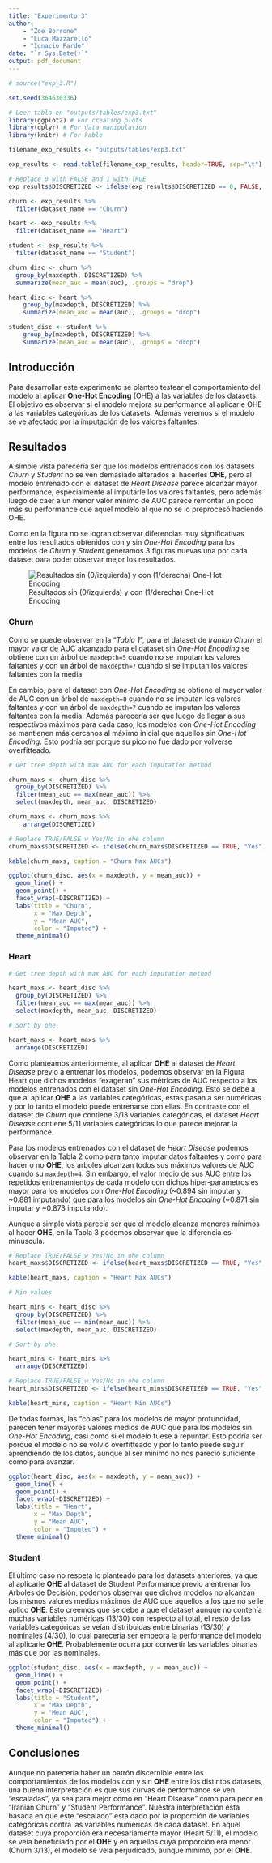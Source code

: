 ```yaml
---
title: "Experimento 3"
author: 
    - "Zoe Borrone"
    - "Luca Mazzarello"
    - "Ignacio Pardo"
date: "`r Sys.Date()`"
output: pdf_document
---
```


```r

# source("exp_3.R")

set.seed(364630336)

# Leer tabla en "outputs/tables/exp3.txt"
library(ggplot2) # For creating plots
library(dplyr) # For data manipulation
library(knitr) # For kable

filename_exp_results <- "outputs/tables/exp3.txt"

exp_results <- read.table(filename_exp_results, header=TRUE, sep="\t")

# Replace 0 with FALSE and 1 with TRUE
exp_results$DISCRETIZED <- ifelse(exp_results$DISCRETIZED == 0, FALSE, TRUE)

churn <- exp_results %>%
  filter(dataset_name == "Churn")

heart <- exp_results %>%
  filter(dataset_name == "Heart")

student <- exp_results %>%
  filter(dataset_name == "Student")

churn_disc <- churn %>%
  group_by(maxdepth, DISCRETIZED) %>%
  summarize(mean_auc = mean(auc), .groups = "drop")

heart_disc <- heart %>%
    group_by(maxdepth, DISCRETIZED) %>%
    summarize(mean_auc = mean(auc), .groups = "drop")

student_disc <- student %>%
    group_by(maxdepth, DISCRETIZED) %>%
    summarize(mean_auc = mean(auc), .groups = "drop")

```

## Introducción

Para desarrollar este experimento se planteo testear el comportamiento del modelo al aplicar **One-Hot Encoding** (OHE) a las variables de los datasets. El objetivo es observar si el modelo mejora su performance al aplicarle OHE a las variables categóricas de los datasets. Además veremos si el modelo se ve afectado por la imputación de los valores faltantes.

## Resultados

A simple vista parecería ser que los modelos entrenados con los datasets _Churn_ y _Student_ no se ven demasiado alterados al hacerles **OHE**, pero al modelo entrenado con el dataset de _Heart Disease_ parece alcanzar mayor performance, especialmente al imputarle los valores faltantes, pero además luego de caer a un menor valor mínimo de AUC parece remontar un poco más su performance que aquel modelo al que no se lo preprocesó haciendo OHE.

Como en la figura no se logran observar diferencias muy significativas entre los resultados obtenidos con y sin *One-Hot Encoding* para los modelos de _Churn_ y _Student_ generamos 3 figuras nuevas una por cada dataset para poder observar mejor los resultados.


![Resultados sin (0/izquierda) y con (1/derecha) One-Hot Encoding](outputs/plots/exp3.jpg)


\newpage

### Churn

Como se puede observar en la "_Tabla 1_", para el dataset de *Iranian Churn* el mayor valor de AUC alcanzado para el dataset sin *One-Hot Encoding* se obtiene con un árbol de `maxdepth=5` cuando no se imputan los valores faltantes y con un árbol de `maxdepth=7` cuando si se imputan los valores faltantes con la media. 

En cambio, para el dataset con *One-Hot Encoding* se obtiene el mayor valor de AUC con un árbol de `maxdepth=8` cuando no se imputan los valores faltantes y con un árbol de `maxdepth=7` cuando se imputan los valores faltantes con la media. Además parecería ser que luego de llegar a sus respectivos máximos para cada caso, los modelos con *One-Hot Encoding* se mantienen más cercanos al máximo inicial que aquellos sin *One-Hot Encoding*. Esto podría ser porque su pico no fue dado por volverse overfitteado. 

```r
# Get tree depth with max AUC for each imputation method

churn_maxs <- churn_disc %>%
  group_by(DISCRETIZED) %>%
  filter(mean_auc == max(mean_auc)) %>%
  select(maxdepth, mean_auc, DISCRETIZED)

churn_maxs <- churn_maxs %>%
    arrange(DISCRETIZED)

# Replace TRUE/FALSE w Yes/No in ohe column
churn_maxs$DISCRETIZED <- ifelse(churn_maxs$DISCRETIZED == TRUE, "Yes", "No")

kable(churn_maxs, caption = "Churn Max AUCs")
```

```r
ggplot(churn_disc, aes(x = maxdepth, y = mean_auc)) +
  geom_line() +
  geom_point() +
  facet_wrap(~DISCRETIZED) +
  labs(title = "Churn",
       x = "Max Depth",
       y = "Mean AUC",
       color = "Imputed") +
  theme_minimal()
```

\newpage

### Heart

```r
# Get tree depth with max AUC for each imputation method

heart_maxs <- heart_disc %>%
  group_by(DISCRETIZED) %>%
  filter(mean_auc == max(mean_auc)) %>%
  select(maxdepth, mean_auc, DISCRETIZED)

# Sort by ohe

heart_maxs <- heart_maxs %>%
  arrange(DISCRETIZED)

```

Como planteamos anteriormente, al aplicar **OHE** al dataset de _Heart Disease_ previo a entrenar los modelos, podemos observar en la Figura Heart que dichos modelos "exageran" sus métricas de AUC respecto a los modelos entrenados con el dataset sin *One-Hot Encoding*. Esto se debe a que al aplicar **OHE** a las variables categóricas, estas pasan a ser numéricas y por lo tanto el modelo puede entrenarse con ellas. En contraste con el dataset de _Churn_ que contiene 3/13 variables categóricas, el dataset _Heart Disease_ contiene 5/11 variables categóricas lo que parece mejorar la performance.

Para los modelos entrenados con el dataset de _Heart Disease_ podemos observar en la Tabla 2 como para tanto imputar datos faltantes y como para hacer o no **OHE**, los arboles alcanzan todos sus máximos valores de AUC cuando su `maxdepth=4`. Sin embargo, el valor medio de sus AUC entre los repetidos entrenamientos de cada modelo con dichos hiper-parametros es mayor para los modelos con *One-Hot Encoding* (~0.894 sin imputar y ~0.881 imputando) que para los modelos sin *One-Hot Encoding* (~0.871 sin imputar y ~0.873 imputando). 

Aunque a simple vista parecía ser que el modelo alcanza menores mínimos al hacer **OHE**, en la Tabla 3 podemos observar que la diferencia es minúscula.

```r

# Replace TRUE/FALSE w Yes/No in ohe column
heart_maxs$DISCRETIZED <- ifelse(heart_maxs$DISCRETIZED == TRUE, "Yes", "No")

kable(heart_maxs, caption = "Heart Max AUCs")

# Min values

heart_mins <- heart_disc %>%
  group_by(DISCRETIZED) %>%
  filter(mean_auc == min(mean_auc)) %>%
  select(maxdepth, mean_auc, DISCRETIZED)

# Sort by ohe

heart_mins <- heart_mins %>%
  arrange(DISCRETIZED)

# Replace TRUE/FALSE w Yes/No in ohe column
heart_mins$DISCRETIZED <- ifelse(heart_mins$DISCRETIZED == TRUE, "Yes", "No")

kable(heart_mins, caption = "Heart Min AUCs")
```
De todas formas, las "colas" para los modelos de mayor profundidad, parecen tener mayores valores medios de AUC que para los modelos sin *One-Hot Encoding*, casi como si el modelo fuese a repuntar. Esto podría ser porque el modelo no se volvió overfitteado y por lo tanto puede seguir aprendiendo de los datos, aunque al ser mínimo no nos pareció suficiente como para avanzar.

\newpage

```r
ggplot(heart_disc, aes(x = maxdepth, y = mean_auc)) +
  geom_line() +
  geom_point() +
  facet_wrap(~DISCRETIZED) +
  labs(title = "Heart",
       x = "Max Depth",
       y = "Mean AUC",
       color = "Imputed") +
  theme_minimal()

```

\newpage

### Student

El último caso no respeta lo planteado para los datasets anteriores, ya que al aplicarle **OHE** al dataset de Student Performance previo a entrenar los Arboles de Decisión, podemos observar que dichos modelos no alcanzan los mismos valores medios máximos de AUC que aquellos a los que no se le aplico **OHE**. Esto creemos que se debe a que el dataset aunque no contenía muchas variables numéricas (13/30) con respecto al total, el resto de las variables categóricas se veían distribuidas entre binarias (13/30) y nominales (4/30), lo cual parecería ser empeora la performance del modelo al aplicarle **OHE**. Probablemente ocurra por convertir las variables binarias más que por las nominales.

```r
ggplot(student_disc, aes(x = maxdepth, y = mean_auc)) +
  geom_line() +
  geom_point() +
  facet_wrap(~DISCRETIZED) +
  labs(title = "Student",
       x = "Max Depth",
       y = "Mean AUC",
       color = "Imputed") +
  theme_minimal()
```

## Conclusiones    

Aunque no parecería haber un patrón discernible entre los comportamientos de los modelos con y sin **OHE** entre los distintos datasets, una buena interpretación es que sus curvas de performance se ven "escaladas", ya sea para mejor como en "Heart Disease" como para peor en "Iranian Churn" y "Student Performance". Nuestra interpretación esta basada en que este "escalado" esta dado por la proporción de variables categóricas contra las variables numéricas de cada dataset. En aquel dataset cuya proporción era necesariamente mayor (Heart 5/11), el modelo se veía beneficiado por el **OHE** y en aquellos cuya proporción era menor (Churn 3/13), el modelo se veía perjudicado, aunque mínimo, por el **OHE**.
